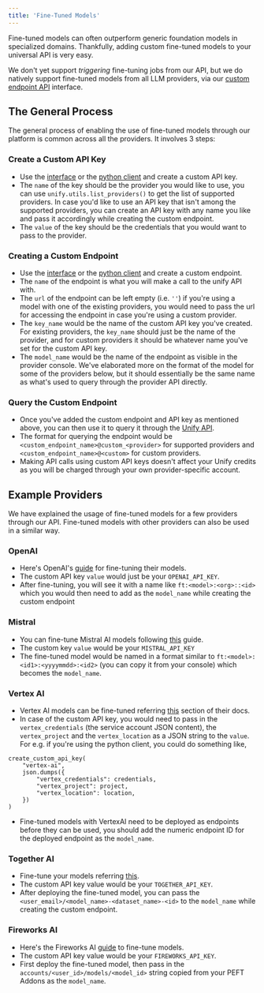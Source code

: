 ```yaml
---
title: 'Fine-Tuned Models'
---
```


Fine-tuned models can often outperform generic foundation models in specialized domains.
Thankfully, adding custom fine-tuned models to your universal API is very easy.

We don't yet support *triggering* fine-tuning jobs from our API,
but we do natively support fine-tuned models from all LLM providers,
via our [custom endpoint API](https://console.unify.ai/endpoints) interface.

## The General Process

The general process of enabling the use of fine-tuned models through our platform
is common across all the providers. It involves 3 steps:

### Create a Custom API Key

- Use the [interface](https://console.unify.ai/keys) or the
[python client](https://docs.unify.ai/python/utils/custom_api_keys/create_custom_api_key)
and create a custom API key.
- The `name` of the key should be the provider you would like to use, you can use `unify.utils.list_providers()`
to get the list of supported providers. In case you'd like to use an API key that isn't among the supported providers,
you can create an API key with any name you like and pass it accordingly while creating the custom endpoint.
- The `value` of the key should be the credentials that you would want to pass to the provider.

### Creating a Custom Endpoint

- Use the [interface](https://console.unify.ai/endpoints) or the
[python client](https://docs.unify.ai/api-reference/custom_endpoints/create_custom_endpoint)
and create a custom endpoint.
- The `name` of the endpoint is what you will make a call to the unify API with.
- The `url` of the endpoint can be left empty (i.e. `''`) if you're using a model with one of the existing providers,
you would need to pass the url for accessing the endpoint in case you're using a custom provider.
- The `key_name` would be the name of the custom API key you've created. For existing providers, the `key_name` should
just be the name of the provider, and for custom providers it should be whatever name you've set for the custom API key.
- The `model_name` would be the name of the endpoint as visible in the provider console. We've elaborated more on the
format of the model for some of the providers below, but it should essentially be the same name as what's used to query
through the provider API directly.

### Query the Custom Endpoint

- Once you've added the custom endpoint and API key as mentioned above, you can then use it to query it through the
[Unify API](https://docs.unify.ai/universal_api/making_queries).
- The format for querying the endpoint would be `<custom_endpoint_name>@custom_<provider>` for supported providers
and `<custom_endpoint_name>@<custom>` for custom providers.
- Making API calls using custom API keys doesn't affect your Unify credits as you will be charged through your own
provider-specific account.

## Example Providers

We have explained the usage of fine-tuned models for a few providers through our API. Fine-tuned models with other
providers can also be used in a similar way.

### OpenAI

- Here's OpenAI's [guide](https://platform.openai.com/docs/guides/fine-tuning) for fine-tuning their models.
- The custom API key `value` would just be your `OPENAI_API_KEY`.
- After fine-tuning, you will see it with a name like `ft:<model>:<org>::<id>` which you would then need to add as
the `model_name` while creating the custom endpoint

### Mistral

- You can fine-tune Mistral AI models following [this](https://docs.mistral.ai/capabilities/finetuning/) guide.
- The custom key `value` would be your `MISTRAL_API_KEY`
- The fine-tuned model would be named in a format similar to `ft:<model>:<id1>:<yyyymmdd>:<id2>` (you can copy it
from your console) which becomes the `model_name`.

### Vertex AI

- Vertex AI models can be fine-tuned referring
[this](https://cloud.google.com/vertex-ai/generative-ai/docs/models/tune-models) section of their docs.
- In case of the custom API key, you would need to pass in the `vertex_credentials` (the service account JSON content),
the `vertex_project` and the `vertex_location` as a JSON string to the `value`. For e.g. if you're using the python
client, you could do something like,
```
create_custom_api_key(
    "vertex-ai",
    json.dumps({
        "vertex_credentials": credentials,
        "vertex_project": project,
        "vertex_location": location,
    })
)
```
- Fine-tuned models with VertexAI need to be deployed as endpoints before they can be used, you should add the
numeric endpoint ID for the deployed endpoint as the `model_name`.

### Together AI

- Fine-tune your models referring [this](https://www.together.ai/blog/finetuning).
- The custom API key value would be your `TOGETHER_API_KEY`.
- After deploying the fine-tuned model, you can pass the `<user_email>/<model_name>-<dataset_name>-<id>` to the
`model_name` while creating the custom endpoint.

### Fireworks AI

- Here's the Fireworks AI [guide](https://docs.fireworks.ai/fine-tuning/fine-tuning-models) to fine-tune models.
- The custom API key value would be your `FIREWORKS_API_KEY`.
- First deploy the fine-tuned model, then pass in the `accounts/<user_id>/models/<model_id>` string copied
from your PEFT Addons as the `model_name`.
